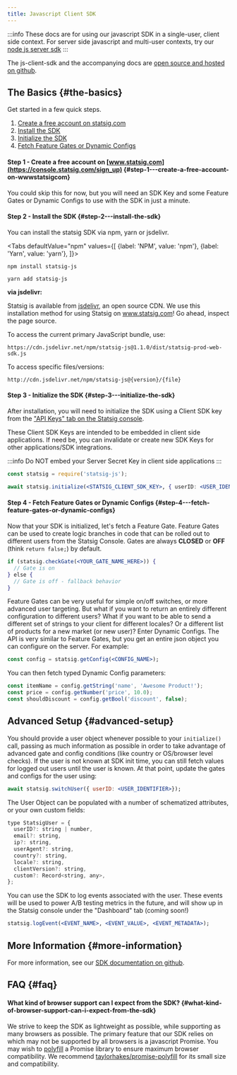 ```yaml
---
title: Javascript Client SDK
---
```



:::info
These docs are for using our javascript SDK in a single-user, client side context. For server side javascript and multi-user contexts, try our [node js server sdk](server/nodejsServerSDK)
:::

The js-client-sdk and the accompanying docs are [open source and hosted on github](https://github.com/statsig-io/js-client/tree/main/docs).

## The Basics {#the-basics}

Get started in a few quick steps.

1. [Create a free account on statsig.com](#step1)
2. [Install the SDK](#step2)
3. [Initialize the SDK](#step3)
4. [Fetch Feature Gates or Dynamic Configs](#step4)

<a name="step1"></a>

#### Step 1 - Create a free account on [www.statsig.com](https://console.statsig.com/sign_up) {#step-1---create-a-free-account-on-wwwstatsigcom}

You could skip this for now, but you will need an SDK Key and some Feature Gates or Dynamic Configs to use with the SDK in just a minute.

<a name="step2"></a>

#### Step 2 - Install the SDK {#step-2---install-the-sdk}

You can install the statsig SDK via npm, yarn or jsdelivr.

<Tabs
  defaultValue="npm"
  values={[
    {label: 'NPM', value: 'npm'},
    {label: 'Yarn', value: 'yarn'},
  ]}>
  <TabItem value="npm">

```shell
npm install statsig-js
```

  </TabItem>
  <TabItem value="yarn">

```shell
yarn add statsig-js
```

  </TabItem>
</Tabs>

**via jsdelivr:**

Statsig is available from [jsdelivr](http://www.jsdelivr.com/), an open source CDN. We use this installation method for using Statsig on www.statsig.com! Go ahead, inspect the page source.

To access the current primary JavaScript bundle, use:

`https://cdn.jsdelivr.net/npm/statsig-js@1.1.0/dist/statsig-prod-web-sdk.js`

To access specific files/versions:

`http://cdn.jsdelivr.net/npm/statsig-js@{version}/{file}`

<a name="step3"></a>

#### Step 3 - Initialize the SDK {#step-3---initialize-the-sdk}

After installation, you will need to initialize the SDK using a Client SDK key from the ["API Keys" tab on the Statsig console](https://console.statsig.com/api_keys).

These Client SDK Keys are intended to be embedded in client side applications. If need be, you can invalidate or create new SDK Keys for other applications/SDK integrations.

:::info
Do NOT embed your Server Secret Key in client side applications
:::

```jsx
const statsig = require('statsig-js');

await statsig.initialize(<STATSIG_CLIENT_SDK_KEY>, { userID: <USER_IDENTIFIER> });
```

<a name="step4"></a>

#### Step 4 - Fetch Feature Gates or Dynamic Configs {#step-4---fetch-feature-gates-or-dynamic-configs}

Now that your SDK is initialized, let's fetch a Feature Gate. Feature Gates can be used to create logic branches in code that can be rolled out to different users from the Statsig Console. Gates are always **CLOSED** or **OFF** (think `return false;`) by default.

```jsx
if (statsig.checkGate(<YOUR_GATE_NAME_HERE>)) {
  // Gate is on
} else {
  // Gate is off - fallback behavior
}
```

Feature Gates can be very useful for simple on/off switches, or more advanced user targeting. But what if you want to return an entirely different configuration to different users? What if you want to be able to send a different set of strings to your client for different locales? Or a different list of products for a new market (or new user)? Enter Dynamic Configs. The API is very similar to Feature Gates, but you get an entire json object you can configure on the server. For example:

```jsx
const config = statsig.getConfig(<CONFIG_NAME>);
```

You can then fetch typed Dynamic Config parameters:

```jsx
const itemName = config.getString('name', 'Awesome Product!');
const price = config.getNumber('price', 10.0);
const shouldDiscount = config.getBool('discount', false);
```

## Advanced Setup {#advanced-setup}

You should provide a user object whenever possible to your `initialize()` call, passing as much information as possible in order to take advantage of advanced gate and config conditions (like country or OS/browser level checks). If the user is not known at SDK init time, you can still fetch values for logged out users until the user is known. At that point, update the gates and configs for the user using:

```jsx
await statsig.switchUser({ userID: <USER_IDENTIFIER>});
```

The User Object can be populated with a number of schematized attributes, or your own custom fields:

```jsx
type StatsigUser = {
  userID?: string | number,
  email?: string,
  ip?: string,
  userAgent?: string,
  country?: string,
  locale?: string,
  clientVersion?: string,
  custom?: Record<string, any>,
};
```

You can use the SDK to log events associated with the user. These events will be used to power A/B testing metrics in the future, and will show up in the Statsig console under the "Dashboard" tab (coming soon!)

```jsx
statsig.logEvent(<EVENT_NAME>, <EVENT_VALUE>, <EVENT_METADATA>);
```

## More Information {#more-information}

For more information, see our [SDK documentation on github](https://github.com/statsig-io/js-client-sdk/tree/main/docs).

## FAQ {#faq}

#### What kind of browser support can I expect from the SDK? {#what-kind-of-browser-support-can-i-expect-from-the-sdk}

We strive to keep the SDK as lightweight as possible, while supporting as many browsers as possible. The primary feature that our SDK relies on which may not be supported by all browsers is a javascript Promise. You may wish to [polyfill](https://developer.mozilla.org/en-US/docs/Glossary/Polyfill) a Promise library to ensure maximum browser compatibility. We recommend [taylorhakes/promise-polyfill](https://github.com/taylorhakes/promise-polyfill) for its small size and compatibility.
